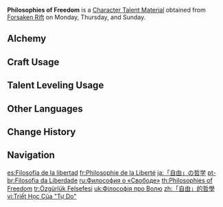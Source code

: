 {{Item Infobox
|id          = 104303
|image       = Item Philosophies of Freedom.png
|type        = Character Talent Materials
|group2      = Talent Books
|invCategory = Character Development Items
|group       = Freedom Books
|quality     = 4
|description = Freedom is the spirit of the [[Mondstadt|land of the wind]].<br>To sing is one such freedom. To sing on the land created by the [[Anemo Archon]] is to send your heart away with the song on the wind.
|day1        = Monday
|day2        = Thursday
|day3        = Sunday
|source1     = Forsaken Rift
|source2     = [[Crafting]]
}}
'''Philosophies of Freedom''' is a [[Character Talent Material]] obtained from [[Forsaken Rift]] on Monday, Thursday, and Sunday.

==Alchemy==
{{Recipe
|type = Crafting
|Guide to Freedom = 3
|Mora = 550
|sort = Guide to Freedom;Mora
}}

==Craft Usage==
{{Craft Usage}}

==Talent Leveling Usage==
{{Talent Leveling Usage}}

==Other Languages==
{{Other Languages
|en      = Philosophies of Freedom
|zhs     = 「自由」的哲学
|zhs_rm  = "Zìyóu" de Zhéxué
|zht     = 「自由」的哲學
|zht_rm  = "Zìyóu" de Zhéxué
|zh_tl   = Philosophy of "Freedom"
|ja      = 「自由」の哲学
|ja_rm   = "Jiyuu" no Tetsugaku
|ja_tl   = Philosophy of "Freedom"
|ko      = 「자유」의 철학
|ko_tl   = Philosophy of "Freedom"
|es      = Filosofía de la libertad
|es_tl   = Philosophy of Freedom
|fr      = Philosophie de la Liberté
|fr_tl   = Philosophy of Freedom
|ru      = Философия о «Свободе»
|ru_tl   = Philosophy of "Freedom"
|th      = Philosophies of Freedom
|vi      = Triết Học Của "Tự Do"
|vi_tl   = Philosophy of "Freedom"
|de      = Philosophie der „Freiheit“
|de_tl   = Philosophy of "Freedom"
|id      = Philosophies of "Freedom"
|pt      = Filosofia da Liberdade
|pt_tl   = Philosophy of Freedom
|tr      = Özgürlük Felsefesi
|tr_tl   = Freedom Philosophy
|it      = Filosofie della libertà
|it_tl   = Philosophies of Freedom
}}

==Change History==
{{Change History|1.0}}

==Navigation==
{{Development Item Navbox|Character Talent Materials}}

[[es:Filosofía de la libertad]]
[[fr:Philosophie de la Liberté]]
[[ja:「自由」の哲学]]
[[pt-br:Filosofia da Liberdade]]
[[ru:Философия о «Свободе»]]
[[th:Philosophies of Freedom]]
[[tr:Özgürlük Felsefesi]]
[[uk:Філософія про Волю]]
[[zh:「自由」的哲學]]
[[vi:Triết Học Của "Tự Do"]]